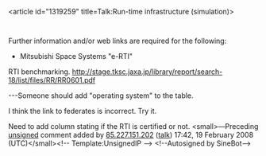 <article id="1319259" title=Talk:Run-time infrastructure (simulation)>
	<talkpage id="1319259" title="Talk:Run-time infrastructure (simulation)">
{{WikiProject Computing|class=|importance=|software=yes|software-importance=}}
Further information and/or web links are required for the following:
* Mitsubishi Space Systems &quot;e-RTI&quot;

RTI benchmarking. http://stage.tksc.jaxa.jp/library/report/search-18/list/files/RR/RR0601.pdf


---Someone should add &quot;operating system&quot; to the table.

I think the link to federates is incorrect. Try it.

Need to add column stating if the RTI is certified or not.  &lt;small&gt;—Preceding [[Wikipedia:Signatures|unsigned]] comment added by [[Special:Contributions/85.227.151.202|85.227.151.202]] ([[User talk:85.227.151.202|talk]]) 17:42, 19 February 2008 (UTC)&lt;/small&gt;&lt;!-- Template:UnsignedIP --&gt; &lt;!--Autosigned by SineBot--&gt;
	</talkpage>
</article>